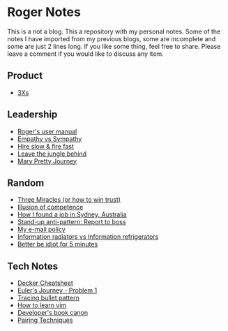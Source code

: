 = Roger Notes =
This is a not a blog. This a repository with my personal notes. Some of the notes I have imported from my previous blogs, some are incomplete and some are just 2 lines long.
If you like some thing, feel free to share.
Please leave a comment if you would like to discuss any item.

== Product ==
* [[3Xs]]
== Leadership ==
* [[Roger's user manual]]
* [[Empathy vs Sympathy]]
* [[Hire slow & fire fast]]
* [[Leave the jungle behind]]
* [[Mary Pretty Journey]]
== Random ==
* [[Three Miracles (or how to win trust)]]
* [[Illusion of competence]]
* [[How I found a job in Sydney, Australia]]
* [[Stand-up anti-pattern: Report to boss]]
* [[My e-mail policy]]
* [[Information radiators vs Information refrigerators]]
* [[Better be idiot for 5 minutes]]
 
== Tech Notes ==
* [[Docker Cheatsheet]]
* [[Euler's Journey - Problem 1]]
* [[Tracing bullet pattern]]
* [[How to learn vim]]
* [[Developer's book canon]]
* [[Pairing Techniques]]
